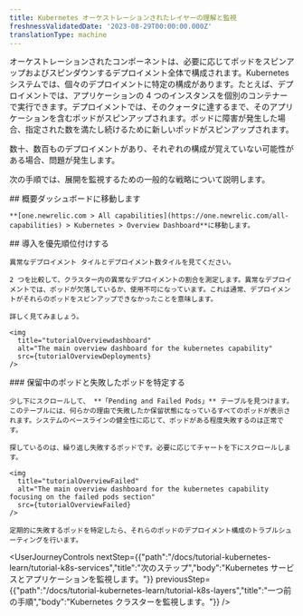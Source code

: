 ```yaml
---
title: Kubernetes オーケストレーションされたレイヤーの理解と監視
freshnessValidatedDate: '2023-08-29T00:00:00.000Z'
translationType: machine
---
```





オーケストレーションされたコンポーネントは、必要に応じてポッドをスピンアップおよびスピンダウンするデプロイメント全体で構成されます。Kubernetes システムでは、個々のデプロイメントに特定の構成があります。たとえば、デプロイメントでは、アプリケーションの 4 つのインスタンスを個別のコンテナーで実行できます。デプロイメントでは、そのクォータに達するまで、そのアプリケーションを含むポッドがスピンアップされます。ポッドに障害が発生した場合、指定された数を満たし続けるために新しいポッドがスピンアップされます。

数十、数百ものデプロイメントがあり、それぞれの構成が覚えていない可能性がある場合、問題が発生します。

次の手順では、展開を監視するための一般的な戦略について説明します。

<Steps>
  <Step>
    ## 概要ダッシュボードに移動します

    **[one.newrelic.com > All capabilities](https://one.newrelic.com/all-capabilities) > Kubernetes > Overview Dashboard**に移動します。  

  </Step>

  <Step>
    ## 導入を優先順位付けする

    異常なデプロイメント タイルとデプロイメント数タイルを見てください。

    2 つを比較して、クラスター内の異常なデプロイメントの割合を測定します。異常なデプロイメントでは、ポッドが欠落しているか、使用不可になっています。これは通常、デプロイメントがそれらのポッドをスピンアップできなかったことを意味します。

    詳しく見てみましょう。

    <img
      title="tutorialOverviewdashboard"
      alt="The main overview dashboard for the kubernetes capability"
      src={tutorialOverviewDeployments}
    />
  </Step>

  <Step>
    ### 保留中のポッドと失敗したポッドを特定する

    少し下にスクロールして、 **「Pending and Failed Pods」** テーブルを見つけます。このテーブルには、何らかの理由で失敗したか保留状態になっているすべてのポッドが表示されます。システムのベースラインの健全性に応じて、ポッドがある程度失敗するのは正常です。

    探しているのは、繰り返し失敗するポッドです。必要に応じてチャートを下にスクロールします。

    <img
      title="tutorialOverviewFailed"
      alt="The main overview dashboard for the kubernetes capability focusing on the failed pods section"
      src={tutorialOverviewFailed}
    />

    定期的に失敗するポッドを特定したら、それらのポッドのデプロイメント構成のトラブルシューティングを行います。
  </Step>
</Steps>

<UserJourneyControls
  nextStep={{"path":"/docs/tutorial-kubernetes-learn/tutorial-k8s-services","title":"次のステップ","body":"Kubernetes サービスとアプリケーションを監視します。"}}
  previousStep={{"path":"/docs/tutorial-kubernetes-learn/tutorial-k8s-layers","title":"一つ前の手順","body":"Kubernetes クラスターを監視します。"}}
/>